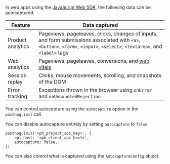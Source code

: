 In web apps using the [JavaScript Web SDK](/docs/libraries/js), the following data can be autocaptured.

| Feature | Data captured |
|---------|--------------|
| Product analytics | Pageviews, pageleaves, clicks, changes of inputs, and form submissions associated with `<a>`, `<button>`, `<form>`, `<input>`, `<select>`, `<textarea>`, and `<label>` tags |
| Web analytics | Pageviews, pageleaves, conversions, and [web vitals](https://github.com/GoogleChrome/web-vitals) |
| Session replay | Clicks, mouse movements, scrolling, and snapshots of the DOM |
| Error tracking | Exceptions thrown in the browser using `onError` and `onUnhandledRejection` |

You can control autocapture using the `autocapture` option in the `posthog.init` call.

You can disable autocapture entirely by setting `autocapture` to `false`.

```js-web
posthog.init('<ph_project_api_key>', {
    api_host: '<ph_client_api_host>',
    autocapture: false,
})
```

You can also control what is captured using the `AutocaptureConfig` object.


<AutocaptureConfig /> 
